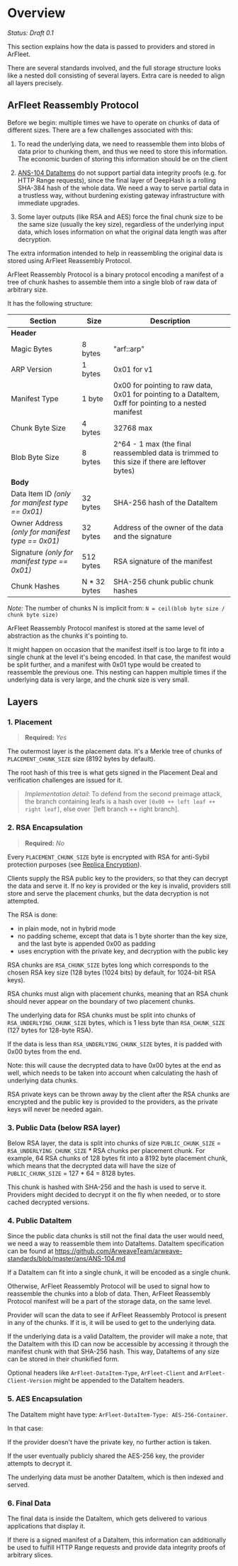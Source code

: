 # Overview

*Status: Draft 0.1*

This section explains how the data is passed to providers and stored in ArFleet.

There are several standards involved, and the full storage structure looks like a nested doll consisting of several layers. Extra care is needed to align all layers precisely.

## ArFleet Reassembly Protocol

Before we begin: multiple times we have to operate on chunks of data of different sizes. There are a few challenges associated with this:

1. To read the underlying data, we need to reassemble them into blobs of data prior to chunking them, and thus we need to store this information. The economic burden of storing this information should be on the client

2. [ANS-104 DataItems](https://github.com/ArweaveTeam/arweave-standards/blob/master/ans/ANS-104.md) do not support partial data integrity proofs (e.g. for HTTP Range requests), since the final layer of DeepHash is a rolling SHA-384 hash of the whole data. We need a way to serve partial data in a trustless way, without burdening existing gateway infrastructure with immediate upgrades.

3. Some layer outputs (like RSA and AES) force the final chunk size to be the same size (usually the key size), regardless of the underlying input data, which loses information on what the original data length was after decryption.

The extra information intended to help in reassembling the original data is stored using ArFleet Reassembly Protocol.

ArFleet Reassembly Protocol is a binary protocol encoding a manifest of a tree of chunk hashes to assemble them into a single blob of raw data of arbitrary size.

It has the following structure:

| Section | Size | Description |
|---------|------|-------------|
| **Header** | | |
| Magic Bytes | 8 bytes | "arf::arp" |
| ARP Version | 1 bytes | 0x01 for v1 |
| Manifest Type | 1 byte | 0x00 for pointing to raw data, 0x01 for pointing to a DataItem, 0xff for pointing to a nested manifest |
| Chunk Byte Size | 4 bytes | 32768 max |
| Blob Byte Size | 8 bytes | 2^64 - 1 max (the final reassembled data is trimmed to this size if there are leftover bytes) |
| **Body** | | |
| Data Item ID *(only for manifest type == 0x01)* | 32 bytes | SHA-256 hash of the DataItem |
| Owner Address *(only for manifest type == 0x01)* | 32 bytes | Address of the owner of the data and the signature |
| Signature *(only for manifest type == 0x01)* | 512 bytes | RSA signature of the manifest |
| Chunk Hashes | N * 32 bytes | SHA-256 chunk public chunk hashes |

*Note:* The number of chunks N is implicit from: `N = ceil(blob byte size / chunk byte size)`

ArFleet Reassembly Protocol manifest is stored at the same level of abstraction as the chunks it's pointing to.

It might happen on occasion that the manifest itself is too large to fit into a single chunk at the level it's being encoded. In that case, the manifest would be split further, and a manifest with 0x01 type would be created to reassemble the previous one. This nesting can happen multiple times if the underlying data is very large, and the chunk size is very small.

## Layers

### 1. Placement

> **Required:** *Yes*

The outermost layer is the placement data. It's a Merkle tree of chunks of `PLACEMENT_CHUNK_SIZE` size (8192 bytes by default).

The root hash of this tree is what gets signed in the Placement Deal and verification challenges are issued for it.

> *Implementation detail*: To defend from the second preimage attack, the branch containing leafs is a hash over `[0x00 ++ left leaf ++ right leaf]`, else over `[left branch ++ right branch].

### 2. RSA Encapsulation

> **Required:** *No*

Every `PLACEMENT_CHUNK_SIZE` byte is encrypted with RSA for anti-Sybil protection purposes (see [Replica Encryption](/docs/learn-arfleet/replica-encryption)).

Clients supply the RSA public key to the providers, so that they can decrypt the data and serve it. If no key is provided or the key is invalid, providers still store and serve the placement chunks, but the data decryption is not attempted.

The RSA is done:

- in plain mode, not in hybrid mode
- no padding scheme, except that data is 1 byte shorter than the key size, and the last byte is appended 0x00 as padding
- uses encryption with the private key, and decryption with the public key

RSA chunks are `RSA_CHUNK_SIZE` bytes long which corresponds to the chosen RSA key size (128 bytes (1024 bits) by default, for 1024-bit RSA keys).

RSA chunks must align with placement chunks, meaning that an RSA chunk should never appear on the boundary of two placement chunks.

The underlying data for RSA chunks must be split into chunks of `RSA_UNDERLYING_CHUNK_SIZE` bytes, which is 1 less byte than `RSA_CHUNK_SIZE` (127 bytes for 128-byte RSA).

If the data is less than `RSA_UNDERLYING_CHUNK_SIZE` bytes, it is padded with 0x00 bytes from the end.

Note: this will cause the decrypted data to have 0x00 bytes at the end as well, which needs to be taken into account when calculating the hash of underlying data chunks.

RSA private keys can be thrown away by the client after the RSA chunks are encrypted and the public key is provided to the providers, as the private keys will never be needed again.

### 3. Public Data (below RSA layer)

Below RSA layer, the data is split into chunks of size `PUBLIC_CHUNK_SIZE` = `RSA_UNDERLYING_CHUNK_SIZE` * RSA chunks per placement chunk. For example, 64 RSA chunks of 128 bytes fit into a 8192 byte placement chunk, which means that the decrypted data will have the size of `PUBLIC_CHUNK_SIZE` = 127 * 64 = 8128 bytes.

This chunk is hashed with SHA-256 and the hash is used to serve it. Providers might decided to decrypt it on the fly when needed, or to store cached decrypted versions.

### 4. Public DataItem

Since the public data chunks is still not the final data the user would need, we need a way to reassemble them into DataItems. DataItem specification can be found at https://github.com/ArweaveTeam/arweave-standards/blob/master/ans/ANS-104.md

If a DataItem can fit into a single chunk, it will be encoded as a single chunk.

Otherwise, ArFleet Reassembly Protocol will be used to signal how to reassemble the chunks into a blob of data. Then, ArFleet Reassembly Protocol manifest will be a part of the storage data, on the same level.

Provider will scan the data to see if ArFleet Reassembly Protocol is present in any of the chunks. If it is, it will be used to get to the underlying data.

If the underlying data is a valid DataItem, the provider will make a note, that the DataItem with this ID can now be accessible by accessing it through the manifest chunk with that SHA-256 hash. This way, DataItems of any size can be stored in their chunkified form.

Optional headers like `ArFleet-DataItem-Type`, `ArFleet-Client` and `ArFleet-Client-Version` might be appended to the DataItem headers.

### 5. AES Encapsulation

The DataItem might have type: `ArFleet-DataItem-Type: AES-256-Container`.

In that case:

If the provider doesn't have the private key, no further action is taken.

If the user eventually publicly shared the AES-256 key, the provider attempts to decrypt it.

The underlying data must be another DataItem, which is then indexed and served.

### 6. Final Data

The final data is inside the DataItem, which gets delivered to various applications that display it.

If there is a signed manifest of a DataItem, this information can additionally be used to fulfill HTTP Range requests and provide data integrity proofs of arbitrary slices.